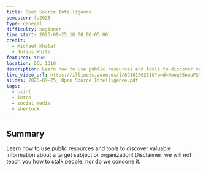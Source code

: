 ```yaml
---
title: Open Source Intelligence
semester: fa2025
type: general
difficulty: beginner
time_start: 2025-09-25 18:00:00-05:00
credit:
  - Michael Khalaf
  - Julius White
featured: true
location: DCL 1310
description: Learn how to use public resources and tools to discover valuable information about a target subject or organization!
live_video_url: https://illinois.zoom.us/j/89101062318?pwd=NooqQ5owuP2MWRbKF02h7HAvQDbyZ4.1
slides: 2025-09-25_ Open Source Intelligence.pdf
tags:
  - osint
  - intro
  - social media
  - sherlock
---
```

## Summary

Learn how to use public resources and tools to discover valuable information about a target subject or organization! Disclaimer: we will not teach you how to stalk people, nor do we condone it.

